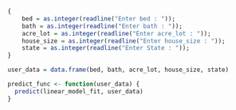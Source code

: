 ```r
{
    bed = as.integer(readline("Enter bed : "));
    bath = as.integer(readline("Enter bath : "));
    acre_lot = as.integer(readline("Enter acre_lot : "));
    house_size = as.integer(readline("Enter house_size : "));
    state = as.integer(readline("Enter State : "));
}

user_data = data.frame(bed, bath, acre_lot, house_size, state)
```

```r
predict_func <- function(user_data) {
  predict(linear_model_fit, user_data)
}
```

